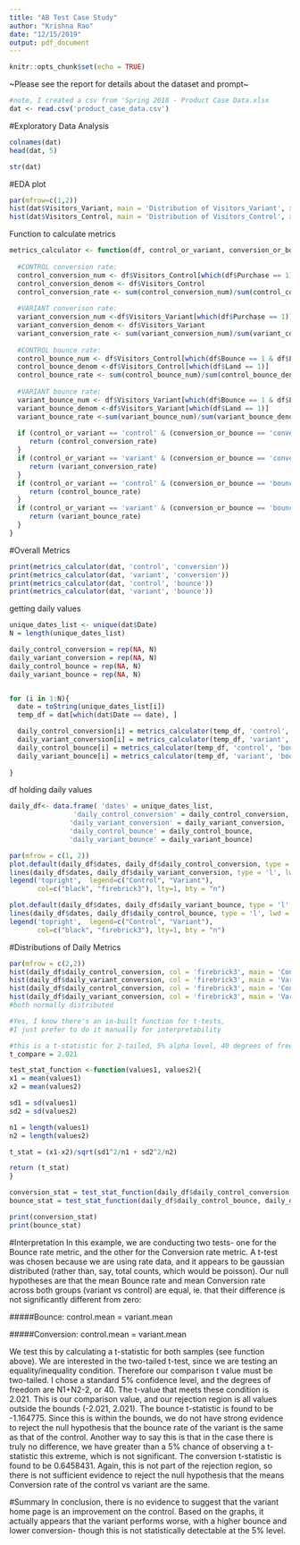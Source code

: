 ```yaml
---
title: "AB Test Case Study"
author: "Krishna Rao"
date: "12/15/2019"
output: pdf_document
---
```


```r
knitr::opts_chunk$set(echo = TRUE)
```

~Please see the report for details about the dataset and prompt~
```r
#note, I created a csv from 'Spring 2018 - Product Case Data.xlsx
dat <- read.csv('product_case_data.csv')
```

#Exploratory Data Analysis 
```r
colnames(dat)
head(dat, 5)
```


```r
str(dat)
```

#EDA plot 
```r
par(mfrow=c(1,2))
hist(dat$Visitors_Variant, main = 'Distribution of Visitors_Variant', xlab= 'Visitors Number', ylab = 'Frequency', col = 'firebrick3')
hist(dat$Visitors_Control, main = 'Distribution of Visitors_Control', xlab= 'Visitors Number', ylab = 'Frequency', col = 'firebrick3')
```

Function to calculate metrics 
```r
metrics_calculator <- function(df, control_or_variant, conversion_or_bounce){
  
  #CONTROL conversion rate:
  control_conversion_num <- df$Visitors_Control[which(df$Purchase == 1)]
  control_conversion_denom <- df$Visitors_Control
  control_conversion_rate <- sum(control_conversion_num)/sum(control_conversion_denom)
  
  #VARIANT converison rate: 
  variant_conversion_num <-df$Visitors_Variant[which(df$Purchase == 1)]
  variant_conversion_denom <- df$Visitors_Variant
  variant_conversion_rate <- sum(variant_conversion_num)/sum(variant_conversion_denom)
  
  #CONTROL bounce rate: 
  control_bounce_num <- df$Visitors_Control[which(df$Bounce == 1 & df$Land == 1)]
  control_bounce_denom <-df$Visitors_Control[which(df$Land == 1)]
  control_bounce_rate <- sum(control_bounce_num)/sum(control_bounce_denom)
  
  #VARIANT bounce rate: 
  variant_bounce_num <- df$Visitors_Variant[which(df$Bounce == 1 & df$Land == 1)]
  variant_bounce_denom <-df$Visitors_Variant[which(df$Land == 1)]
  variant_bounce_rate <-sum(variant_bounce_num)/sum(variant_bounce_denom)
  
  if (control_or_variant == 'control' & (conversion_or_bounce == 'conversion')) {
     return (control_conversion_rate) 
  }
  if (control_or_variant == 'variant' & (conversion_or_bounce == 'conversion')) {
     return (variant_conversion_rate) 
  }
  if (control_or_variant == 'control' & (conversion_or_bounce == 'bounce')) {
     return (control_bounce_rate) 
  }
  if (control_or_variant == 'variant' & (conversion_or_bounce == 'bounce')) {
     return (variant_bounce_rate) 
  }
}
```

#Overall Metrics
```r
print(metrics_calculator(dat, 'control', 'conversion'))
print(metrics_calculator(dat, 'variant', 'conversion'))
print(metrics_calculator(dat, 'control', 'bounce'))
print(metrics_calculator(dat, 'variant', 'bounce'))
```

getting daily values
```r
unique_dates_list <- unique(dat$Date)
N = length(unique_dates_list)

daily_control_conversion = rep(NA, N)
daily_variant_conversion = rep(NA, N)
daily_control_bounce = rep(NA, N)
daily_variant_bounce = rep(NA, N)


for (i in 1:N){
  date = toString(unique_dates_list[i])
  temp_df = dat[which(dat$Date == date), ]

  daily_control_conversion[i] = metrics_calculator(temp_df, 'control', 'conversion')
  daily_variant_conversion[i] = metrics_calculator(temp_df, 'variant', 'conversion')
  daily_control_bounce[i] = metrics_calculator(temp_df, 'control', 'bounce')
  daily_variant_bounce[i] = metrics_calculator(temp_df, 'variant', 'bounce')
  
}
```

df holding daily values 
```r
daily_df<- data.frame( 'dates' = unique_dates_list,
                'daily_control_conversion' = daily_control_conversion, 
               'daily_variant_conversion' = daily_variant_conversion, 
               'daily_control_bounce' = daily_control_bounce, 
               'daily_variant_bounce' = daily_variant_bounce)
```


```r
par(mfrow = c(1, 2))
plot.default(daily_df$dates, daily_df$daily_control_conversion, type = 'l', lwd = 2, col = 'black', main = 'Daily Conversion Rate', xlab = 'date', ylab = 'Conversion Rate')
lines(daily_df$dates, daily_df$daily_variant_conversion, type = 'l', lwd = 2, col = 'firebrick3')
legend('topright',  legend=c("Control", "Variant"),
       col=c("black", "firebrick3"), lty=1, bty = "n")

plot.default(daily_df$dates, daily_df$daily_variant_bounce, type = 'l', lwd = 2, col = 'firebrick3', main = 'Daily Bounce Rate', xlab = 'date', ylab = 'Bounce Rate')
lines(daily_df$dates, daily_df$daily_control_bounce, type = 'l', lwd = 2, col = 'black')
legend('topright',  legend=c("Control", "Variant"),
       col=c("black", "firebrick3"), lty=1, bty = "n")
```

#Distributions of Daily Metrics
```r
par(mfrow = c(2,2))
hist(daily_df$daily_control_conversion, col = 'firebrick3', main = 'Control Conversion', ylab = 'freq', xlab = NULL)
hist(daily_df$daily_variant_conversion, col = 'firebrick3', main = 'Variant Conversion', ylab = 'freq', xlab = NULL)
hist(daily_df$daily_control_conversion, col = 'firebrick3', main = 'Control Bounce', ylab = 'freq', xlab = NULL)
hist(daily_df$daily_variant_conversion, col = 'firebrick3', main = 'Variant Bounce', ylab = 'freq', xlab = NULL)
#both normally distributed
```


```r
#Yes, I know there's an in-built function for t-tests, 
#I just prefer to do it manually for interpretability

#this is a t-statistic for 2-tailed, 5% alpha level, 40 degrees of freedom from a table
t_compare = 2.021

test_stat_function <-function(values1, values2){
x1 = mean(values1)
x2 = mean(values2)

sd1 = sd(values1)
sd2 = sd(values2)

n1 = length(values1)
n2 = length(values2)

t_stat = (x1-x2)/sqrt(sd1^2/n1 + sd2^2/n2)

return (t_stat)
}

```


```r
conversion_stat = test_stat_function(daily_df$daily_control_conversion, daily_df$daily_variant_conversion)
bounce_stat = test_stat_function(daily_df$daily_control_bounce, daily_df$daily_variant_bounce)

print(conversion_stat)
print(bounce_stat)
```

#Interpretation
In this example, we are conducting two tests- one for the Bounce rate metric, and the other for the Conversion rate metric. A t-test was chosen because we are using rate data, and it appears to be gaussian distributed (rather than, say, total counts, which would be poisson). Our null hypotheses are that the mean Bounce rate and mean Conversion rate across both groups (variant vs control) are equal, ie. that their difference is not significantly different from zero: 

#####Bounce: 
control.mean = variant.mean

#####Conversion: 
control.mean = variant.mean 

We test this by calculating a t-statistic for both samples (see function above). We are interested in the two-tailed t-test, since we are testing an equality/inequality condition. Therefore our comparison t value must be two-tailed. I chose a standard 5% confidence level, and the degrees of freedom are N1+N2-2, or 40. The t-value that meets these condition is 2.021. This is our comparison value, and our rejection region is all values outside the bounds (-2.021, 2.021). 
The bounce t-statistic is found to be -1.164775. Since this is within the bounds, we do not have strong evidence to reject the null hypothesis that the bounce rate of the variant is the same as that of the control. Another way to say this is that in the case there is truly no difference, we have greater than a 5% chance of observing a t-statistic this extreme, which is not significant. 
The conversion t-statistic is found to be 0.6458431. Again, this is not part of the rejection region, so there is not sufficient evidence to reject the null hypothesis that the means Conversion rate of the control vs variant are the same. 

#Summary
In conclusion, there is no evidence to suggest that the variant home page is an improvement on the control. Based on the graphs, it actually appears that the variant performs worse, with a higher bounce and lower conversion- though this is not statistically detectable at the 5% level. 



